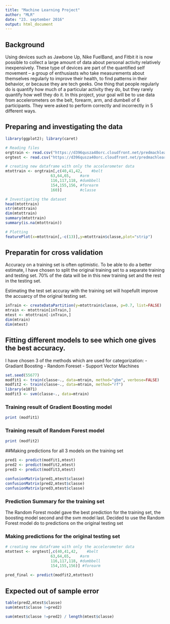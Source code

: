 ```yaml
---
title: "Machine Learning Project"
author: "MLR"
date: "23. september 2016"
output: html_document
---
```


## Background

Using devices such as Jawbone Up, Nike FuelBand, and Fitbit it is now possible to collect a large amount of data about personal activity relatively inexpensively. These type of devices are part of the quantified self movement – a group of enthusiasts who take measurements about themselves regularly to improve their health, to find patterns in their behavior, or because they are tech geeks. One thing that people regularly do is quantify how much of a particular activity they do, but they rarely quantify how well they do it. In this project, your goal will be to use data from accelerometers on the belt, forearm, arm, and dumbell of 6 participants. They were asked to perform correctly and incorrectly in 5 different ways. 

## Preparing and investigating the data
```r
library(ggplot2); library(caret)

# Reading files
orgtrain <- read.csv("https://d396qusza40orc.cloudfront.net/predmachlearn/pml-training.csv")
orgtest <- read.csv("https://d396qusza40orc.cloudfront.net/predmachlearn/pml-testing.csv")

# creating new dataframe with only the accelerometer data 
mtottrain <- orgtrain[,c(40,41,42,    #belt
                    63,64,65,    #arm
                    116,117,118, #dumbbell
                    154,155,156, #forearm
                    160)]        #classe

# Investigating the dataset
head(mtottrain)
str(mtottrain)
dim(mtottrain)
summary(mtottrain)
summary(is.na(mtottrain))

# Plotting
featurePlot(x=mtottrain[,-c(13)],y=mtottrain$classe,plot="strip")
```

## Preparatin for cross validation
Accuracy on a training set is often optimistic. To be able to do a better estimate,
I have chosen to split the original training set to a separate training and testing set.
70% of the data will be in this new training set and the rest in the testing set.

Estimating the test set accuray with the training set will hopefullt improve the accuarcy of the original testing set.

```r
inTrain <- createDataPartition(y=mtottrain$classe, p=0.7, list=FALSE)
mtrain <- mtottrain[inTrain,]
mtest <- mtottrain[-inTrain,]
dim(mtrain)
dim(mtest)
```

## Fitting different models to see which one gives the best accuracy.
I have chosen 3 of the methods which are used for categorization:
- Gradiant Boosting
- Random Foreset
- Support Vector Machines

```r
set.seed(55677)
modfit1 <- train(classe~., data=mtrain, method="gbm", verbose=FALSE)  
modfit2 <- train(classe~., data=mtrain, method="rf")  
library(e1071)
modfit3 <- svm(classe~., data=mtrain)
```

### Training result of Gradient Boosting model
```r
print (modfit1)
```

### Training result of Random Forest model
```r
print (modfit2)

```

##Making predictions for all 3 models on the training set

```r
pred1 <- predict(modfit1,mtest)
pred2 <- predict(modfit2,mtest)
pred3 <- predict(modfit3,mtest)

confusionMatrix(pred1,mtest$classe) 
confusionMatrix(pred2,mtest$classe) 
confusionMatrix(pred3,mtest$classe) 

```
### Prediction Summary for the training set
The Random Forest model gave the best prediction for the training set, the boosting model second and the svm model last.
Decided to use the Random Forest model do to predictions on the original testing set


### Making predictions for the original testing set
```r
# creating new dataframe with only the accelerometer data 
mtottest <- orgtest[,c(40,41,42,    #belt
                    63,64,65,    #arm
                    116,117,118, #dumbbell
                    154,155,156)] #forearm
                     
pred_final <- predict(modfit2,mtottest)

```


## Expected out of sample error
```r

table(pred2,mtest$classe)
sum(mtest$classe !=pred2)

sum(mtest$classe !=pred2) / length(mtest$classe)

```

